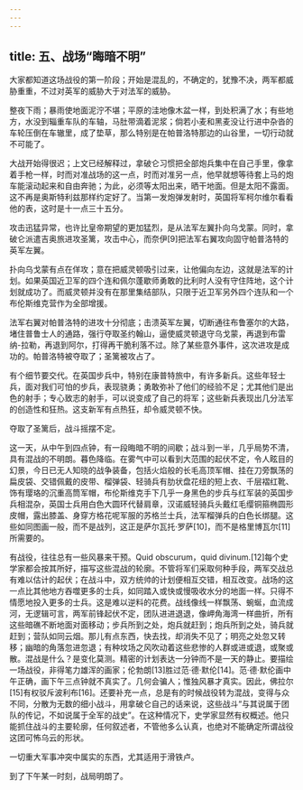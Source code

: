 ```yaml
---
---
---
```

title: 五、战场“晦暗不明”
---




大家都知道这场战役的第一阶段；开始是混乱的，不确定的，犹豫不决，两军都威胁重重，不过对英军的威胁大于对法军的威胁。

整夜下雨；暴雨使地面泥泞不堪；平原的洼地像木盆一样，到处积满了水；有些地方，水没到辎重车队的车轴，马肚带滴着泥浆；倘若小麦和黑麦没让行进中杂沓的车轮压倒在车辙里，成了垫草，那么特别是在帕普洛特那边的山谷里，一切行动就不可能了。

大战开始得很迟；上文已经解释过，拿破仑习惯把全部炮兵集中在自己手里，像拿着手枪一样，时而对准战场的这一点，时而对准另一点，他早就想等待套上马的炮车能滚动起来和自由奔驰；为此，必须等太阳出来，晒干地面。但是太阳不露面。这不再是奥斯特利兹那样约定好了。当第一发炮弹发射时，英国将军柯尔维尔看看他的表，这时是十一点三十五分。

攻击迅猛异常，也许比皇帝期望的更加猛烈，是从法军左翼扑向乌戈蒙。同时，拿破仑派遣吉奥旅进攻圣篱，攻击中心，而奈伊[9]把法军右翼攻向固守帕普洛特的英军左翼。

扑向乌戈蒙有点在佯攻；意在把威灵顿吸引过来，让他偏向左边，这就是法军的计划。如果英国近卫军的四个连和佩尔蓬歇师勇敢的比利时人没有守住阵地，这个计划就成功了。而威灵顿并没有在那里集结部队，只限于近卫军另外四个连队和一个布伦斯维克营作为全部增援。

法军右翼对帕普洛特的进攻十分彻底；击溃英军左翼，切断通往布鲁塞尔的大路，堵住普鲁士人的通路，强行夺取圣约翰山，逼使威灵顿退守乌戈蒙，再退到布雷纳-拉勒，再退到阿尔，打得再干脆利落不过。除了某些意外事件，这次进攻是成功的。帕普洛特被夺取了；圣篱被攻占了。

有个细节要交代。在英国步兵中，特别在康普特旅中，有许多新兵。这些年轻士兵，面对我们可怕的步兵，表现骁勇；勇敢弥补了他们的经验不足；尤其他们是出色的射手；专心致志的射手，可以说变成了自己的将军；这些新兵表现出几分法军的创造性和狂热。这支新军有点热狂，却令威灵顿不快。

夺取了圣篱后，战斗摇摆不定。

这一天，从中午到四点钟，有一段晦暗不明的间歇；战斗到一半，几乎局势不清，具有混战的不明朗。暮色降临。在雾气中可以看到大范围的起伏不定，令人眩目的幻景，今日已无人知晓的战争装备，包括火焰般的长毛高顶军帽、挂在刀旁飘荡的扁皮袋、交错佩戴的皮带、榴弹袋、轻骑兵有肋状盘花纽的短上衣、千层褶红靴、饰有璎珞的沉重高筒军帽，布伦斯维克手下几乎一身黑色的步兵与红军装的英国步兵相混杂，英国士兵用白色大圆环代替肩章，汉诺威轻骑兵头戴红毛缨铜箍椭圆形皮帽，露出膝盖、身穿方格花呢军服的苏格兰士兵，法军榴弹兵的白色长绑腿。这些如同图画一般，而不是战列，这正是萨尔瓦托·罗萨[10]，而不是格里博瓦尔[11]所需要的。

有战役，往往总有一些风暴来干预。Quid obscurum，quid divinum.[12]每个史学家都会按其所好，描写这些混战的轮廓。不管将军们采取何种手段，两军交战总有难以估计的起伏；在战斗中，双方统帅的计划便相互交错，相互改变。战场的这一点比其他地方吞噬更多的士兵，如同踏入或快或慢吸收水分的地面一样。只得不情愿地投入更多的士兵。这是难以逆料的花费。战线像线一样飘荡、蜿蜒，血流成河，无逻辑可言，两军前锋起伏不定，团队进进退退，像岬角海湾一样曲折，所有这些暗礁不断地面对面移动；步兵所到之处，炮兵就赶到；炮兵所到之处，骑兵就赶到；营队如同云烟。那儿有点东西，快去找，却消失不见了；明亮之处忽又转移；幽暗的角落忽进忽退；有种坟场之风吹动着这些悲惨的人群或进或退，或聚或散。混战是什么？是变化莫测。精密的计划表达一分钟而不是一天的静止。要描绘一场战役，非得笔力雄浑的画家；伦勃朗[13]胜过范·德·默伦[14]。范·德·默伦画中午正确，画下午三点钟就不真实了。几何会骗人；惟独风暴才真实。因此，佛拉尔[15]有权驳斥波利布[16]。还要补充一点，总是有的时候战役转为混战，变得与众不同，分散为无数的细小战斗，用拿破仑自己的话来说，这些战斗“与其说属于团队的传记，不如说属于全军的战史”。在这种情况下，史学家显然有权概述。他只能抓住战斗的主要轮廓，任何叙述者，不管他多么认真，也绝对不能确定所谓战役这团可怖乌云的形状。

一切重大军事冲突中属实的东西，尤其适用于滑铁卢。

到了下午某一时刻，战局明朗了。